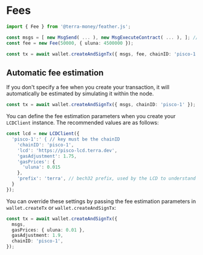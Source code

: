 # Fees

```ts
import { Fee } from '@terra-money/feather.js';

const msgs = [ new MsgSend( ... ), new MsgExecuteContract( ... ), ]; // messages
const fee = new Fee(50000, { uluna: 4500000 });

const tx = await wallet.createAndSignTx({ msgs, fee, chainID: 'pisco-1' });
```

## Automatic fee estimation

If you don't specify a fee when you create your transaction, it will automatically be estimated by simulating it within the node.

```ts
const tx = await wallet.createAndSignTx({ msgs, chainID: 'pisco-1' });
```

You can define the fee estimation parameters when you create your `LCDClient` instance. The recommended values are as follows:

```ts
const lcd = new LCDClient({
  'pisco-1':' { // key must be the chainID
    'chainID': 'pisco-1',
    'lcd': 'https://pisco-lcd.terra.dev',
    'gasAdjustment': 1.75,
    'gasPrices': {
      'uluna': 0.015
    },
    'prefix': 'terra', // bech32 prefix, used by the LCD to understand which is the right chain to query
  }
});
```

You can override these settings by passing the fee estimation parameters in `wallet.createTx` or `wallet.createAndSignTx`:

```ts
const tx = await wallet.createAndSignTx({
  msgs,
  gasPrices: { uluna: 0.01 },
  gasAdjustment: 1.9,
  chainID: 'pisco-1',
});
```
